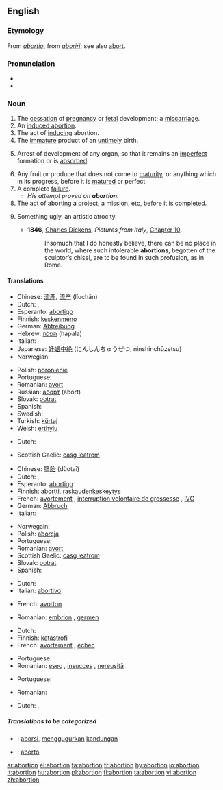 {{wikipedia|Abortion}}
==English==

===Etymology===
From {{L.}} ''[[abortio]]'', from ''[[aboriri]]''; see also [[abort]].

===Pronunciation===
*{{audio|en-us-abortion.ogg|Audio (US)}}
* {{rhymes|ɔː(r)ʃən}}

===Noun===
{{en-noun}}

# The [[cessation]] of [[pregnancy]] or [[fetal]] development; a [[miscarriage]].
# An [[induced abortion]].
# The act of [[induce|inducing]] abortion.
# The [[immature]] product of an [[untimely]] birth.
# {{biology}} Arrest of development of any organ, so that it remains an [[imperfect]] formation or is [[absorbed]].
# Any fruit or produce that does not come to [[maturity]], or anything which in its progress, before it is [[matured]] or perfect
# A complete [[failure]].
#* ''His attempt proved an '''abortion'''.''
# The act of aborting a project, a mission, etc, before it is completed.
# {{art}} Something ugly, an artistic atrocity.
#* '''1846''', [[w:Charles Dickens|Charles Dickens]], ''Pictures from Italy'', [http://etext.virginia.edu/etcbin/ot2www-pubeng?specfile=/texts/english/modeng/publicsearch/modengpub.o2w&act=text&offset=269656481&textreg=2&query=abortion&id=DicPict Chapter 10].
#*: Insomuch that I do honestly believe, there can be no place in the world, where such intolerable '''abortions''', begotten of the sculptor’s chisel, are to be found in such profusion, as in Rome.


====Translations====
{{trans-top|miscarriage}}
*Chinese: [[流產]], [[流产]] (líuchăn)
*Dutch: {{t|nl|miskraam|n}}, {{t|nl|abortus|m}}
*Esperanto: [[abortigo]]
*Finnish: [[keskenmeno]]
*German: [[Abtreibung]] {{f}}
*Hebrew: [[הפלה]] (hapala) {{f}}
*Italian: {{t|it|aborto|m}}
*Japanese: [[妊娠中絶]] (にんしんちゅうぜつ, ninshinchūzetsu)
*Norwegian: {{t|no|abort|m}}
{{trans-mid}}
*Polish: [[poronienie]] {{n}}
*Portuguese: {{t|pt|aborto|m}}
*Romanian: [[avort]] {{n}}
*Russian: [[аборт]] {{m}} (abórt)
*Slovak: [[potrat]] {{m}}
*Spanish: {{t|es|aborto|m}}
*Swedish: {{t|sv|abort|c}}
*Turkish: [[kürtaj]]
*Welsh: [[erthylu]] {{c}}
{{trans-bottom}}

{{trans-top|induced abortion}}
*Dutch: {{t|nl|abortus|m}}
{{trans-mid}}
*Scottish Gaelic: [[casg leatrom]] {{m}}
{{trans-bottom}}

{{trans-top|act of inducing abortion}}
*Chinese: [[墮胎]] (dùotaī)
*Dutch: {{t|nl|abortie|m}}, {{t|nl|abortus|m}}
*Esperanto: [[abortigo]]
*Finnish: [[abortti]], [[raskaudenkeskeytys]]
*French: [[avortement]] {{m}}, [[interruption volontaire de grossesse]] {{f}}, [[IVG]] {{f}}
*German: [[Abbruch]] {{m}}
*Italian: {{t|it|aborto|m}}
{{trans-mid}}
*Norwegain: {{t|no|abort}}
*Polish: [[aborcja]] {{f}}
*Portuguese: {{t|pt|aborto|m}}
*Romanian: [[avort]] {{n}}
*Scottish Gaelic: [[casg leatrom]] {{m}}
*Slovak: [[potrat]] {{m}}
*Spanish: {{t|es|aborto|m}}
{{trans-bottom}}

{{trans-top|immature product of an untimely birth}}
*Dutch: {{t|nl|miskraam|n}}
*Italian: [[abortivo]] {{m}}
{{trans-mid}}
{{trans-bottom}}

{{trans-top|biology: arrest of development of an organ}}
{{trans-mid}}
{{trans-bottom}}

{{trans-top|fruit/produce that doesn’t come to maturity}}
*French: [[avorton]] {{m}}
{{trans-mid}}
*Romanian: [[embrion]] {{m}}, [[germen]] {{m}}
{{trans-bottom}}

{{trans-top|failure}}
*Dutch: {{t|nl|mislukking|f}}
*Finnish: [[katastrofi]]
*French: [[avortement]] {{m}}, [[échec]] {{m}}
{{trans-mid}}
*Portuguese: {{t|pt|aborto|m}}
*Romanian: [[eşec]] {{n}}, [[insucces]] {{n}}, [[nereuşită]] {{f}}
{{trans-bottom}}

{{trans-top|the act of aborting a project, etc}}
*Portuguese: {{t|pt|aborto|m}}
{{trans-mid}}
*Romanian: {{t|ro|abandon|n}}
{{trans-bottom}}

{{trans-top|something ugly}}
*Dutch: {{t|nl|misbaksel|n}}, {{t|nl|miskraam|n}}
{{trans-mid}}
{{trans-bottom}}

=====Translations to be categorized=====
{{checktrans}}
*{{ttbc|Indonesian}}: [[aborsi]], [[gugur|menggugurkan]] [[kandung|kandungan]]
*{{ttbc|Interlingua}}: [[aborto#Interlingua|aborto]]

[[ar:abortion]]
[[el:abortion]]
[[fa:abortion]]
[[fr:abortion]]
[[hy:abortion]]
[[io:abortion]]
[[it:abortion]]
[[hu:abortion]]
[[pl:abortion]]
[[fi:abortion]]
[[ta:abortion]]
[[vi:abortion]]
[[zh:abortion]]